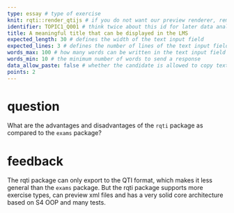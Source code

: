 ```yaml
---
type: essay # type of exercise
knit: rqti::render_qtijs # if you do not want our preview renderer, remove this
identifier: TOPIC1_Q001 # think twice about this id for later data analysis!
title: A meaningful title that can be displayed in the LMS
expected_length: 30 # defines the width of the text input field
expected_lines: 3 # defines the number of lines of the text input field
words_max: 100 # how many words can be written in the text input field
words_min: 10 # the minimum number of words to send a response
data_allow_paste: false # whether the candidate is allowed to copy text from the clipboard
points: 2
---
```


# question

What are the advantages and disadvantages of the `rqti` package as compared to the `exams` package?

# feedback

The rqti package can only export to the QTI format, which makes it less general than the `exams` package. But the rqti package supports more exercise types, can preview xml files and has a very solid core architecture based on S4 OOP and many tests.
